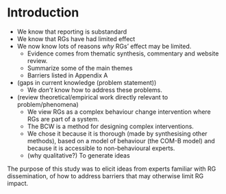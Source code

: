 # Introduction

::: {.SRQR data="Item 3. Problem Formulation: Description and significance of the problem/phenomenon studied; review of relevant theory and empirical work; problem statement."}
  
* We know that reporting is substandard
* We know that RGs have had limited effect
* We now know lots of reasons _why_ RGs' effect may be limited.
  * Evidence comes from thematic synthesis, commentary and website review.
  * Summarize some of the main themes
  * Barriers listed in Appendix A
* (gaps in current knowledge (problem statement))
  * We _don't_ know how to address these problems.
* (review theoretical/empirical work directly relevant to problem/phenomena)
  * We view RGs as a complex behaviour change intervention where RGs are part of a system.
  * The BCW is a method for designing complex interventions.
  * We chose it because it is thorough (made by synthesising other methods), based on a model of behaviour (the COM-B model) and because it is accessible to non-behavioural experts.
  * (why qualitative?) To generate ideas<!-- #ASK: Charlotte is this necessary? -->
:::

::: {.SRQR data="purpose-of-research-question"}
The purpose of this study was to elicit ideas  from experts familiar with RG dissemination, of how to address barriers that may otherwise limit RG impact.
:::
